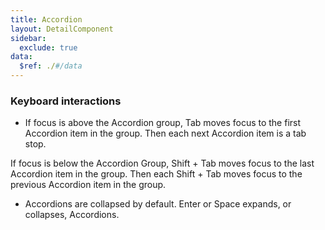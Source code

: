 ```yaml
---
title: Accordion
layout: DetailComponent
sidebar:
  exclude: true
data:
  $ref: ./#/data
---
```


### Keyboard interactions

<KeyboardControls>
<KeyboardControl keyOrCombos="Tab">

- If focus is above the Accordion group, Tab moves focus to the first Accordion item in the group. Then each next Accordion item is a tab stop.

</KeyboardControl>
<KeyboardControl keyOrCombos="Shift + Tab">

If focus is below the Accordion Group, Shift + Tab moves focus to the last Accordion item in the group. Then each Shift + Tab moves focus to the previous Accordion item in the group.

</KeyboardControl>
<KeyboardControl keyOrCombos="Enter / Space">

- Accordions are collapsed by default. Enter or Space expands, or collapses, Accordions.

</KeyboardControl>
</KeyboardControls>

